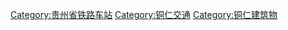 [[Category:贵州省铁路车站|Category:贵州省铁路车站]]
[[Category:铜仁交通|Category:铜仁交通]]
[[Category:铜仁建筑物|Category:铜仁建筑物]]